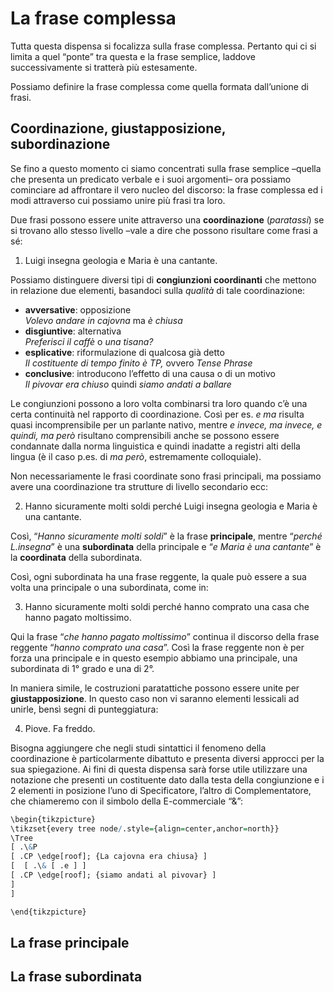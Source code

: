 # La frase complessa

Tutta questa dispensa si focalizza sulla frase complessa. Pertanto qui ci si limita a quel "ponte" tra questa e la frase semplice, laddove successivamente si tratterà più estesamente. 

Possiamo definire la frase complessa come quella formata dall'unione di frasi.

## Coordinazione, giustapposizione, subordinazione

Se fino a questo momento ci siamo concentrati sulla frase semplice --quella che presenta un predicato verbale e i suoi argomenti-- ora possiamo cominciare ad affrontare il vero nucleo del discorso: la frase complessa ed i modi attraverso cui possiamo unire più frasi tra loro.


Due frasi possono essere unite attraverso una **coordinazione** (*paratassi*) se si trovano allo stesso livello --vale a dire che possono risultare come frasi a sé:

(@)
    Luigi insegna geologia e Maria è una cantante.

Possiamo distinguere diversi tipi di **congiunzioni coordinanti** che mettono in relazione due elementi, basandoci sulla *qualità* di tale coordinazione:

*   **avversative**: opposizione  
    *Volevo andare in cajovna* ma *è chiusa*
*   **disgiuntive**: alternativa  
    *Preferisci il caffè* o *una tisana?*
*   **esplicative**: riformulazione di qualcosa già detto  
    *Il costituente di tempo finito è TP,* ovvero *Tense Phrase*
*   **conclusive**: introducono l'effetto di una causa o di un motivo  
    *Il pivovar era chiuso* quindi *siamo andati a ballare*

Le congiunzioni possono a loro volta combinarsi tra loro quando c'è una certa continuità nel rapporto di coordinazione. Così per es. *e ma* risulta quasi incomprensibile per un parlante nativo, mentre *e invece, ma invece, e quindi, ma però* risultano comprensibili anche se possono essere condannate dalla norma linguistica e quindi inadatte a registri alti della lingua (è il caso p.es. di *ma però*, estremamente colloquiale).


Non necessariamente le frasi coordinate sono frasi principali, ma possiamo avere una coordinazione tra strutture di livello secondario ecc:

(@)
    Hanno sicuramente molti soldi perché Luigi insegna geologia e Maria è una cantante.

Così, "*Hanno sicuramente molti soldi*" è la frase **principale**, mentre "*perché L.insegna*" è una **subordinata** della principale e "*e Maria è una cantante*" è la **coordinata** della subordinata.

Così, ogni subordinata ha una frase reggente, la quale può essere a sua volta una principale o una subordinata, come in:

(@)
    Hanno sicuramente molti soldi perché hanno comprato una casa che hanno pagato moltissimo.

Qui la frase "*che hanno pagato moltissimo*" continua il discorso della frase reggente "*hanno comprato una casa*". 
Così la frase reggente non è per forza una principale e in questo esempio abbiamo una principale, una subordinata di 1° grado e una di 2°.

In maniera simile, le costruzioni paratattiche possono essere unite per **giustapposizione**. In questo caso non vi saranno elementi lessicali ad unirle, bensì segni di punteggiatura:

(@)
    Piove. Fa freddo. 

Bisogna aggiungere che negli studi sintattici il fenomeno della coordinazione è particolarmente dibattuto e presenta diversi approcci per la sua spiegazione. Ai fini di questa dispensa sarà forse utile utilizzare una notazione che presenti un costituente dato dalla testa della congiunzione e i 2 elementi in posizione l'uno di Specificatore, l'altro di Complementatore, che chiameremo con il simbolo della E-commerciale "&":

```r
\begin{tikzpicture}
\tikzset{every tree node/.style={align=center,anchor=north}}
\Tree 
[ .\&P 
[ .CP \edge[roof]; {La cajovna era chiusa} ]
[  [ .\& [ .e ] ]
[ .CP \edge[roof]; {siamo andati al pivovar} ]
]
]

\end{tikzpicture}
```






    
## La frase principale



## La frase subordinata